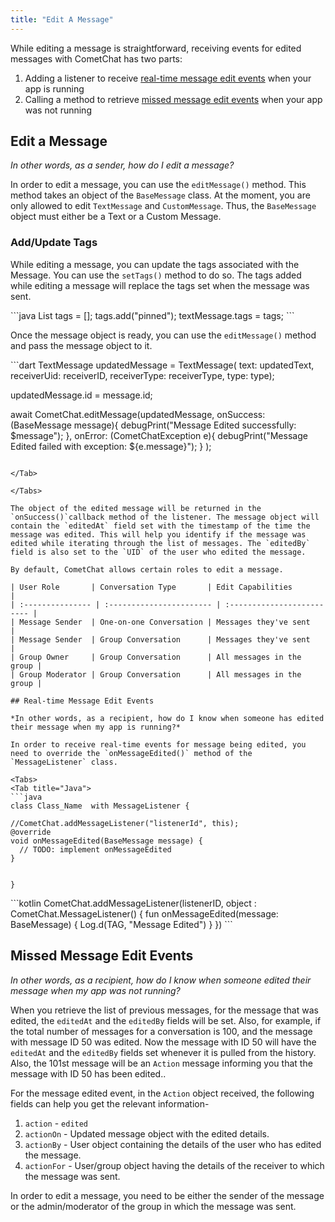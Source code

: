 ```yaml
---
title: "Edit A Message"
---
```




While editing a message is straightforward, receiving events for edited messages with CometChat has two parts:

1. Adding a listener to receive [real-time message edit events](/sdk/flutter/edit-message#real-time-message-edit-events) when your app is running
2. Calling a method to retrieve [missed message edit events](/sdk/flutter/edit-message#missed-message-edit-events) when your app was not running

## Edit a Message

*In other words, as a sender, how do I edit a message?*

In order to edit a message, you can use the `editMessage()` method. This method takes an object of the `BaseMessage` class. At the moment, you are only allowed to edit `TextMessage` and `CustomMessage`. Thus, the `BaseMessage` object must either be a Text or a Custom Message.

### Add/Update Tags

While editing a message, you can update the tags associated with the Message. You can use the `setTags()` method to do so. The tags added while editing a message will replace the tags set when the message was sent.

<Tabs>
<Tab title="Java">
```java
List<String> tags = [];
tags.add("pinned");
textMessage.tags = tags; 
```

</Tab>

</Tabs>

Once the message object is ready, you can use the `editMessage()` method and pass the message object to it.

<Tabs>
<Tab title="Dart">
```dart
TextMessage updatedMessage = TextMessage(
                        text: updatedText,
                        receiverUid: receiverID,
                        receiverType: receiverType,
                        type: type);

updatedMessage.id = message.id;

await CometChat.editMessage(updatedMessage, 
  onSuccess: (BaseMessage message){
  	debugPrint("Message Edited successfully: $message");
  }, onError: (CometChatException e){
  	debugPrint("Message Edited failed with exception: ${e.message}");
  }
);
```

</Tab>

</Tabs>

The object of the edited message will be returned in the `onSuccess()`callback method of the listener. The message object will contain the `editedAt` field set with the timestamp of the time the message was edited. This will help you identify if the message was edited while iterating through the list of messages. The `editedBy` field is also set to the `UID` of the user who edited the message.

By default, CometChat allows certain roles to edit a message.

| User Role       | Conversation Type       | Edit Capabilities         |
| :--------------- | :----------------------- | :------------------------- |
| Message Sender  | One-on-one Conversation | Messages they've sent     |
| Message Sender  | Group Conversation      | Messages they've sent     |
| Group Owner     | Group Conversation      | All messages in the group |
| Group Moderator | Group Conversation      | All messages in the group |

## Real-time Message Edit Events

*In other words, as a recipient, how do I know when someone has edited their message when my app is running?*

In order to receive real-time events for message being edited, you need to override the `onMessageEdited()` method of the `MessageListener` class.

<Tabs>
<Tab title="Java">
```java
class Class_Name  with MessageListener {

//CometChat.addMessageListener("listenerId", this);
@override
void onMessageEdited(BaseMessage message) {
  // TODO: implement onMessageEdited
}


} 
```

</Tab>

<Tab title="Kotlin">
```kotlin
CometChat.addMessageListener(listenerID, object : CometChat.MessageListener() {
    fun onMessageEdited(message: BaseMessage) {
              Log.d(TAG, "Message Edited")
          }
   })
```

</Tab>

</Tabs>

## Missed Message Edit Events

*In other words, as a recipient, how do I know when someone edited their message when my app was not running?*

When you retrieve the list of previous messages, for the message that was edited, the `editedAt` and the `editedBy` fields will be set. Also, for example, if the total number of messages for a conversation is 100, and the message with message ID 50 was edited. Now the message with ID 50 will have the `editedAt` and the `editedBy` fields set whenever it is pulled from the history. Also, the 101st message will be an `Action` message informing you that the message with ID 50 has been edited..

For the message edited event, in the `Action` object received, the following fields can help you get the relevant information-

1. `action` - `edited`
2. `actionOn` - Updated message object with the edited details.
3. `actionBy` - User object containing the details of the user who has edited the message.
4. `actionFor` - User/group object having the details of the receiver to which the message was sent.

<Note>

In order to edit a message, you need to be either the sender of the message or the admin/moderator of the group in which the message was sent.

</Note>
